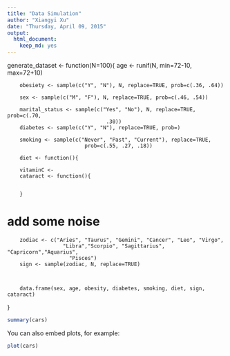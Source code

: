 ```yaml
---
title: "Data Simulation"
author: "Xiangyi Xu"
date: "Thursday, April 09, 2015"
output:
  html_document:
    keep_md: yes
---
```

generate_dataset <- function(N=100){
        age <- runif(N, min=72-10, max=72+10)
        
        obesiety <- sample(c("Y", "N"), N, replace=TRUE, prob=c(.36, .64))
        
        sex <- sample(c("M", "F"), N, replace=TRUE, prob=c(.46, .54))
        
        marital_status <- sample(c("Yes", "No"), N, replace=TRUE, prob=c(.70, 
                                    .30))
        diabetes <- sample(c("Y", "N"), replace=TRUE, prob=)
        
        smoking <- sample(c("Never", "Past", "Current"), replace=TRUE, 
                             prob=c(.55, .27, .18))
                             
        diet <- function(){
        
        vitaminC <-                      
        cataract <- function(){
             
        
        }

# add some noise

        zodiac <- c("Aries", "Taurus", "Gemini", "Cancer", "Leo", "Virgo",
                      "Libra","Scorpio", "Sagittarius", "Capricorn","Aquarius", 
                        "Pisces") 
        sign <- sample(zodiac, N, replace=TRUE)
        
        
        
        data.frame(sex, age, obesity, diabetes, smoking, diet, sign, cataract)
}




```r
summary(cars)
```

You can also embed plots, for example:

```r
plot(cars)
```


